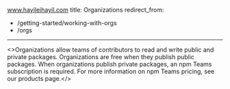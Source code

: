 www.hayileihayil.com
title: Organizations
redirect_from:
  - /getting-started/working-with-orgs
  - /orgs
---


<>Organizations allow teams of contributors to read and write public and private packages.  Organizations are free when they publish public packages.  When organizations publish private packages, an npm Teams subscription is required. For more information on npm Teams pricing, see our <Link href="https://www.npmjs.com/pricing">products page</Link>.</>

<!-- edit the output of Index in `src/nav-base.yml` -->
<Index />
